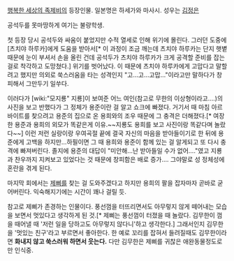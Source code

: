 [[행복한 세상의 족제비]]의 등장인물. 일본명은 하세가와 마사시.
성우는 [[김정은]]

공석두를 못마땅하게 여기는 불량학생.

첫 등장 당시 공석두와 싸움이 붙었지만 수적 열세로 인해 위기에 몰린다. 그러던 도중에 [츠치야 하루카]에게 도움을 받아서[* 이 과정이 조금 깨는데 츠치야 하루카는 단지 햇볕때문에 눈이 부셔서 손을 올린 건데 공석두가 츠치야 하루카가 크게 공격할 준비를 잡는걸로 착각하고 도망쳤다.] 위기를 벗어났다. 이 때문에 츠치야 하루카에게 고맙다고 말할려고 했지만 의외로 쑥스러움을 타는 성격인지 "고…고…고맙…"이라고만 말하다가 창피해서 그만두기 일쑤다.

이러다가 [wiki:"모지룡" 지룡]이 보여준 어느 여인(참고로 무한의 이상형이라고….)의 사진을 보고 반했다가 그 정체가 용준이란 걸 알고 쇼크에 빠졌다. 거기서 때 마침 아르바이트를 찾으려고 용준의 집으로 온 용희와의 조우 때문에 그 충격은 더해졌다.[* 여장한 용준과 용희의 외모가 똑같은게 이유.~~지룡도 용희를 보고 사진이랑 똑같다며 놀랐다~~] 이런 저런 실랑이랑 우여곡절 끝에 결국 자신의 마음을 받아들이기로 한 뒤에 용준에게 고백을 하지만…하필이면 그 때 용희와 용준이 함께 있는 걸 알게되고 또 다시 충격에 빠져버린다. 졸지에 용준의 대답이 "미안해…난 받아들일 수가 없어…."였고 지룡과 찬우까지 지켜보고 있었다는 것 때문에 창피함은 배로 증가…. 그야말로 성 정체성에 혼란을 겪게 된다.

마지막 회에서는 [[제삐]]를 찾는 걸 도와주겠다고 하지만 용희의 팔을 잡자마자 곧바로 굳어버린다. 익숙해지기에는 시간이 꽤나 걸릴 듯.

참고로 제삐가 존경하는 인물이다. 풍선껌을 터뜨리면서도 아무렇지 않게 떼어내는 모습을 보면서 멋있다고 생각하게 된 것.[* 제삐는 풍선껌이 터졌을 때 놀랐다. 김무한이 껌을 때어낼 때 '저런 일을 당하고도 아무렇지 않다니'하고 생각한다.] 그래서인지 김무한을 '멋있는 친구'라고 부르면서 좋아한다. 한 예로 꼬리를 잡혀서 들려질때도 김무한이라면 '''화내지 않고 쑥스러워 하면서 웃는다.''' 다만 김무한은 제삐를 귀찮은 애완동물정도로만 인식중.
